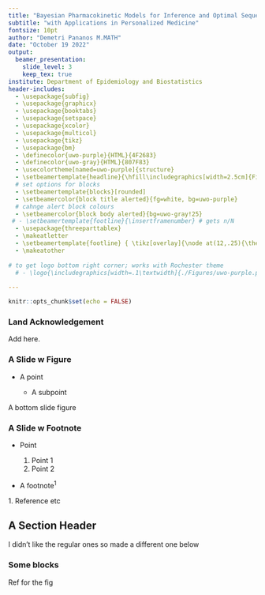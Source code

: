 ```yaml
---
title: "Bayesian Pharmacokinetic Models for Inference and Optimal Sequential Decision Making"
subtitle: "with Applications in Personalized Medicine" 
fontsize: 10pt
author: "Demetri Pananos M.MATH" 
date: "October 19 2022"
output:
  beamer_presentation:
    slide_level: 3
    keep_tex: true
institute: Department of Epidemiology and Biostatistics
header-includes: 
  - \usepackage{subfig}
  - \usepackage{graphicx}
  - \usepackage{booktabs}
  - \usepackage{setspace}
  - \usepackage{xcolor}
  - \usepackage{multicol}
  - \usepackage{tikz}
  - \usepackage{bm}
  - \definecolor{uwo-purple}{HTML}{4F2683}
  - \definecolor{uwo-gray}{HTML}{807F83}
  - \usecolortheme[named=uwo-purple]{structure}
  - \setbeamertemplate{headline}{\hfill\includegraphics[width=2.5cm]{Figures/UWO_Horizontal_Full.png}\hspace{0.2cm}\vspace{-.8cm}}
  # set options for blocks 
  - \setbeamertemplate{blocks}[rounded]
  - \setbeamercolor{block title alerted}{fg=white, bg=uwo-purple} 
  # cahnge alert block colours 
  - \setbeamercolor{block body alerted}{bg=uwo-gray!25}
 # - \setbeamertemplate{footline}{\insertframenumber} # gets n/N 
  - \usepackage{threeparttablex}
  - \makeatletter
  - \setbeamertemplate{footline} { \tikz[overlay]{\node at(12,.25){\thepage};} }
  - \makeatother
  
# to get logo bottom right corner; works with Rochester theme
  # - \logo{\includegraphics[width=.1\textwidth]{./Figures/uwo-purple.png}}
  
---
```


```r
knitr::opts_chunk$set(echo = FALSE)
```



### Land Acknowledgement{.noframenumbering}


Add here. 




### A Slide w Figure 

-   A point 
  
      + A subpoint  


A bottom slide figure
\vfill
\begin{figure}[hbp]
\centering
\includegraphics[height=0.2\textheight]{./Figures/UWO_Horizontal_Full.png}
\end{figure}



### A Slide w Footnote    


-   Point 

    1.  Point 1   
    2.  Point 2 

-   A footnote$^1$  


\vfill

\tiny 1. Reference etc 


## A Section Header {.noframenumbering}

I didn't like the regular ones so made a different one below

### 
\section{A section header}

\begin{columns}

\begin{column}{0.4\textwidth}
\vfill
\begin{figure}[hbp]
\hfill \includegraphics[width = 0.7\textwidth]{./Figures/UWO_Horizontal_Full.png}
\end{figure}
\end{column}

\begin{column}{0.6\textwidth}
\vfill
\footnotesize Can add some text beside the figure  
\end{column}

\end{columns}



### Some blocks 
  
<!-- Note alertblock formatting has been set differently in the header.    -->
    
\begin{block}{\textbf{Block title}}
Some content
\end{block}

\begin{block}{\textbf{Block title}}
Some content
\end{block}


\begin{block}{\textbf{Block title w Fig}}
\begin{columns}[onlytextwidth]
    \begin{column}{0.5\textwidth}
        List header text 
        \begin{itemize}
          \item []
          \item point 1 
          \item point 2
          \item point 3 
        \end{itemize}
    \end{column}
    \begin{column}{0.5\textwidth}
          \centering
           \includegraphics[width=0.7\textwidth]{./Figures/UWO_Horizontal_Full.png}\\  
    \end{column}    
\end{columns}
\end{block}   

\hfill \tiny Ref for the fig 

